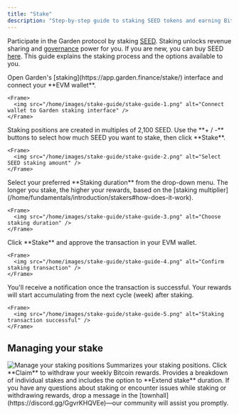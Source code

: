 ```yaml
---
title: "Stake"
description: "Step-by-step guide to staking SEED tokens and earning Bitcoin rewards through Garden protocol"
---
```


Participate in the Garden protocol by staking [SEED](/home/governance/tokenomics). Staking unlocks revenue sharing and [governance](/home/governance/governance-process) power for you. If you are new, you can buy SEED [here](https://app.uniswap.org/swap?chain=arbitrum&inputCurrency=NATIVE&outputCurrency=0x86f65121804d2cdbef79f9f072d4e0c2eebabc08). This guide explains the staking process and the options available to you.

<Steps>
  <Step title="Connect your wallet">
    Open Garden's [staking](https://app.garden.finance/stake/) interface and connect your **EVM wallet**.
    
    <Frame>
      <img src="/home/images/stake-guide/stake-guide-1.png" alt="Connect wallet to Garden staking interface" />
    </Frame>
  </Step>
  
  <Step title="Select staking amount">
    Staking positions are created in multiples of 2,100 SEED. Use the **+ / -** buttons to select how much SEED you want to stake, then click **Stake**.
    
    <Frame>
      <img src="/home/images/stake-guide/stake-guide-2.png" alt="Select SEED staking amount" />
    </Frame>
  </Step>
  
  <Step title="Choose staking duration">
    Select your preferred **Staking duration** from the drop-down menu. The longer you stake, the higher your rewards, based on the [staking multiplier](/home/fundamentals/introduction/stakers#how-does-it-work).
    
    <Frame>
      <img src="/home/images/stake-guide/stake-guide-3.png" alt="Choose staking duration" />
    </Frame>
  </Step>
  
  <Step title="Confirm transaction">
    Click **Stake** and approve the transaction in your EVM wallet.
    
    <Frame>
      <img src="/home/images/stake-guide/stake-guide-4.png" alt="Confirm staking transaction" />
    </Frame>
  </Step>
  
  <Step title="Success confirmation">
    You'll receive a notification once the transaction is successful. Your rewards will start accumulating from the next cycle (week) after staking.
    
    <Frame>
      <img src="/home/images/stake-guide/stake-guide-5.png" alt="Staking transaction successful" />
    </Frame>
  </Step>
</Steps>

## Managing your stake

<Frame>
  <img src="/home/images/stake-guide/stake-guide-6.png" alt="Manage your staking positions" />
</Frame>

<CardGroup cols={2}>
  <Card title="Staking Overview" icon="chart-pie">
    Summarizes your staking positions. Click **Claim** to withdraw your weekly Bitcoin rewards.
  </Card>
  <Card title="Staking Positions" icon="list">
    Provides a breakdown of individual stakes and includes the option to **Extend stake** duration.
  </Card>
</CardGroup>

<Note>
If you have any questions about staking or encounter issues while staking or withdrawing rewards, drop a message in the [townhall](https://discord.gg/GgvrKHQVEe)—our community will assist you promptly.
</Note> 